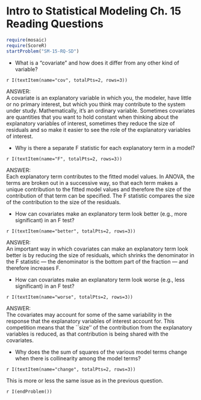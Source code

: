 Intro to Statistical Modeling Ch. 15 Reading Questions
========================================================
```r
require(mosaic)
require(ScoreR)
startProblem("SM-15-RQ-SD")
```

* What is a "covariate" and how does it differ from any other kind of variable?

 `r I(textItem(name="cov", totalPts=2, rows=3))`

<aside>
ANSWER:    
A covariate is an explanatory variable in which you, the modeler, have little or no primary interest, but which you think may contribute to the system under study. Mathematically, it's an ordinary variable. Sometimes covariates are quantities that you want to hold constant when thinking about the explanatory variables of interest, sometimes they reduce the size of residuals and so make it easier to see the role of the explanatory variables of interest.
</aside>

* Why is there a separate F statistic for each explanatory term in a model?

 `r I(textItem(name="F", totalPts=2, rows=3))`

<aside>
ANSWER:   
Each explanatory term contributes to the fitted model values.  In ANOVA, the terms are broken out in a successive way, so that each term makes a unique contribution to the fitted model values and therefore the size of the contribution of that term can be specified.  The F statistic compares the size of the contribution to the size of the residuals.
</aside>

* How can covariates make an explanatory term look better (e.g., more significant) in an F test? 

 `r I(textItem(name="better", totalPts=2, rows=3))`

<aside>
ANSWER:    
An important way in which covariates can make an explanatory term look better is by reducing the size of residuals, which shrinks the denominator in the F statistic --- the denominator is the bottom part of the fraction --- and therefore increases F.
</aside>

* How can covariates make an explanatory term look worse (e.g., less significant) in an F test? 

 `r I(textItem(name="worse", totalPts=2, rows=3))`

<aside>
ANSWER:    
The covariates may account for some of the same variability in the response that the explanatory variables of interest account for.  This competition means that the ``size'' of the contribution from the explanatory variables is reduced, as that contribution is being shared with the covariates.
</aside>

* Why does the the sum of squares of the various model terms change when there is collinearity among the model terms? 

 `r I(textItem(name="change", totalPts=2, rows=3))`

<aside>
This is more or less the same issue as in the previous question.
</aside>

`r I(endProblem())`
